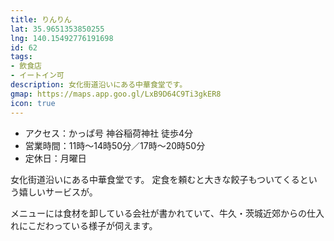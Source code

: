 ```yaml
---
title: りんりん
lat: 35.9651353850255
lng: 140.15492776191698
id: 62
tags:
- 飲食店
- イートイン可
description: 女化街道沿いにある中華食堂です。
gmap: https://maps.app.goo.gl/LxB9D64C9Ti3gkER8
icon: true
---
```


- アクセス：かっぱ号 神谷稲荷神社 徒歩4分
- 営業時間：11時～14時50分／17時～20時50分
- 定休日：月曜日

女化街道沿いにある中華食堂です。
定食を頼むと大きな餃子もついてくるという嬉しいサービスが。

メニューには食材を卸している会社が書かれていて、牛久・茨城近郊からの仕入れにこだわっている様子が伺えます。


<LinkedImage
  basename="sa_16807/rinrin-menu2"
/>

<LinkedImage
  basename="sa_16807/rinrin-jiaozi"
/>
